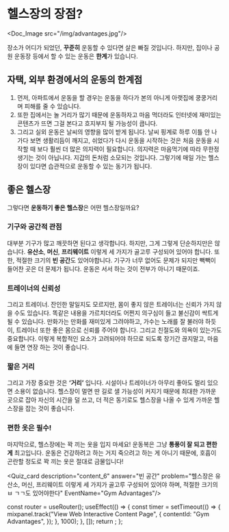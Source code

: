 # 헬스장의 장점?


<Doc_Image src="/img/advantages.jpg"/>

장소가 어디가 되었던, **꾸준히** 운동할 수 있다면 살은 빠질 것입니다. 하지만, 집이나 공원 운동장 등에서 할 수 있는 운동은 **한계**가 있습니다.

## 자택, 외부 환경에서의 운동의 한계점

1. 먼저, 아파트에서 운동을 할 경우는 운동을 하다가 본의 아니게 아랫집에 쿵쿵거리며 피해를 줄 수 있습니다.
2. 또한 집에서는 놀 거리가 많기 때문에 운동하자고 마음 먹더라도 인터넷에 재미있는 콘텐츠가 뜨면 그걸 본다고 흐지부지 될 가능성이 큽니다.
3. 그리고 실외 운동은 날씨의 영향을 많이 받게 됩니다. 날씨 핑계로 하루 이틀 안 나가다 보면 생활리듬이 깨지고, 쉬었다가 다시 운동을 시작하는 것은 처음 운동을 시작할 때 보다 훨씬 더 많은 의지력이 필요합니다. 의지력은 마음먹기에 따라 무한정 생기는 것이 아닙니다. 지갑의 돈처럼 소모되는 것입니다. 그렇기에 매일 가는 헬스장이 있다면 습관적으로 운동할 수 있는 동기가 됩니다.

## 좋은 헬스장

그렇다면 **운동하기 좋은 헬스장**은 어떤 헬스장일까요?

### 기구와 공간적 관점

대부분 기구가 많고 깨끗하면 된다고 생각합니다. 하지만, 그게 그렇게 단순하지만은 않습니다. **유산소**, **머신**, **프리웨이트** 이렇게 세 가지가 골고루 구성되어 있어야 합니다. 또한, 적절한 크기의 **빈 공간**도 있어야합니다. 기구가 너무 없어도 문제가 되지만 빽빽이 들어찬 곳은 더 문제가 됩니다. 운동은 서서 하는 것이 전부가 아니기 때문이죠.

### 트레이너의 신뢰성

그리고 트레이너. 잔인한 말일지도 모르지만, 몸이 좋지 않은 트레이너는 신뢰가 가지 않을 수도 있습니다. 똑같은 내용을 가르치더라도 어쩐지 의구심이 들고 불신감이 싹트게 될 수 있습니다. 만화가는 만화를 재미있게 그려야하고, 가수는 노래를 잘 불러야 하듯이, 트레이너 또한 좋은 몸으로 신뢰를 주어야 합니다. 그리고 친절도와 의욕이 있는가도 중요합니다. 이렇게 복합적인 요소가 고려되어야 하므로 되도록 장기간 끊지말고, 마음에 들면 연장 하는 것이 좋습니다.

### 짧은 거리

그리고 가장 중요한 것은 **‘거리’** 입니다. 시설이나 트레이너가 아무리 좋아도 멀리 있으면 소용이 없습니다. 헬스장이 멀면 딴 길로 샐 가능성이 커지기 때문에 최대한 가까운 곳으로 잡아 자신의 시간을 덜 쓰고, 더 적은 동기로도 헬스장을 나올 수 있게 가까운 헬스장을 잡는 것이 좋습니다.

### 편한 옷은 필수!

마지막으로, 헬스장에는 꽉 끼는 옷을 입지 마세요! 운동복은 그냥 **통풍이 잘 되고 편한 게** 최고입니다. 운동은 건강하려고 하는 거지 죽으려고 하는 게 아니기 때문에, 호흡이 곤란할 정도로 꽉 끼는 옷은 절대로 금물입니다!


<Quiz_card description="content_6" answer="빈 공간" problem="헬스장은 유산소, 머신, 프리웨이트 이렇게 세 가지가 골고루 구성되어 있어야 하며, 적절한 크기의 ㅂ ㄱㄱ도 있어야한다" EventName="Gym Advantages"/>



  const router = useRouter();
  useEffect(() => {
    const timer = setTimeout(() => {
      mixpanel.track("View Web Interactive Content Page", {
        contentId: "Gym Advantages",
      });
    }, 1000);
  }, []);
  return <PageKey route={router.pathname} EventName="Gym Advantages" />;
};

<Final />
